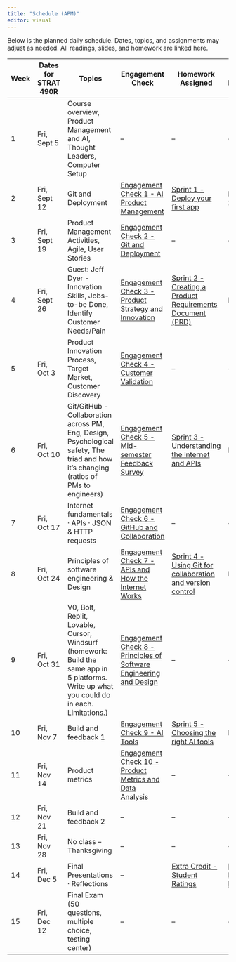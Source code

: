 ```yaml
---
title: "Schedule (APM)"
editor: visual
---
```


Below is the planned daily schedule. Dates, topics, and assignments may adjust as needed. All readings, slides, and homework are linked here.

| Week | Dates for STRAT 490R | Topics | Engagement Check | Homework Assigned | STRAT 490R Homework Due Date |
|-----------|-----------|-------------------|-----------|------------|-----------|
| 1 | Fri, Sept 5 | Course overview, Product Management and AI, Thought Leaders, Computer Setup | – | – | – |
| 2 | Fri, Sept 12 | Git and Deployment | [Engagement Check 1 - AI Product Management](01-pm-ai-era.qmd) | [Sprint 1 - Deploy your first app](00-assessments.qmd#deploy-your-fist-app) | Fri, Sept 26 |
| 3 | Fri, Sept 19 | Product Management Activities, Agile, User Stories | [Engagement Check 2 - Git and Deployment](02-git-deployment.qmd) | – | – |
| 4 | Fri, Sept 26 | Guest: Jeff Dyer - Innovation Skills, Jobs-to-be Done, Identify Customer Needs/Pain | [Engagement Check 3 - Product Strategy and Innovation](04-product-innovation.qmd) | [Sprint 2 - Creating a Product Requirements Document (PRD)](00-assessments.qmd#homework-2-creating-a-product-requirements-document-prd) | Fri, Oct 10 |
| 5 | Fri, Oct 3 | Product Innovation Process, Target Market, Customer Discovery | [Engagement Check 4 - Customer Validation](04-value-prop-design.qmd) | – | – |
| 6 | Fri, Oct 10 | Git/GitHub - Collaboration across PM, Eng, Design, Psychological safety, The triad and how it's changing (ratios of PMs to engineers) | [Engagement Check 5 - Mid-semester Feedback Survey](00-assessments.qmd#mid-semester-feedback-survey) | [Sprint 3 - Understanding the internet and APIs](00-assessments.qmd#homework-3-understanding-the-internet-and-apis) | Fri, Oct 24 |
| 7 | Fri, Oct 17 | Internet fundamentals · APIs · JSON & HTTP requests | [Engagement Check 6 - GitHub and Collaboration](02-git-deployment.qmd) | – | – |
| 8 | Fri, Oct 24 | Principles of software engineering & Design | [Engagement Check 7 - APIs and How the Internet Works](07-internet-fundamentals.qmd) | [Sprint 4 - Using Git for collaboration and version control](00-assessments.qmd#homework-4-using-git-for-collaboration-and-version-control) | Fri, Nov 14 |
| 9 | Fri, Oct 31 | V0, Bolt, Replit, Lovable, Cursor, Windsurf (homework: Build the same app in 5 platforms. Write up what you could do in each. Limitations.) | [Engagement Check 8 - Principles of Software Engineering and Design](08-software-engineering.qmd) | – | – |
| 10 | Fri, Nov 7 | Build and feedback 1 | [Engagement Check 9 - AI Tools](09-ai-dev-platforms.qmd) | [Sprint 5 - Choosing the right AI tools](00-assessments.qmd#homework-5-choosing-the-right-ai-tools) | Fri, Nov 21 |
| 11 | Fri, Nov 14 | Product metrics | [Engagement Check 10 - Product Metrics and Data Analysis](11-product-metrics.qmd) | – | – |
| 12 | Fri, Nov 21 | Build and feedback 2 | – | – | – |
| 13 | Fri, Nov 28 | No class – Thanksgiving | – | – | – |
| 14 | Fri, Dec 5 | Final Presentations · Reflections | – | [Extra Credit - Student Ratings](00-assessments.qmd#student-ratings) | [Final Product Demo Due](00-assessments.qmd#final-product-demo) |
| 15 | Fri, Dec 12 | Final Exam (50 questions, multiple choice, testing center) | – | – | – |
